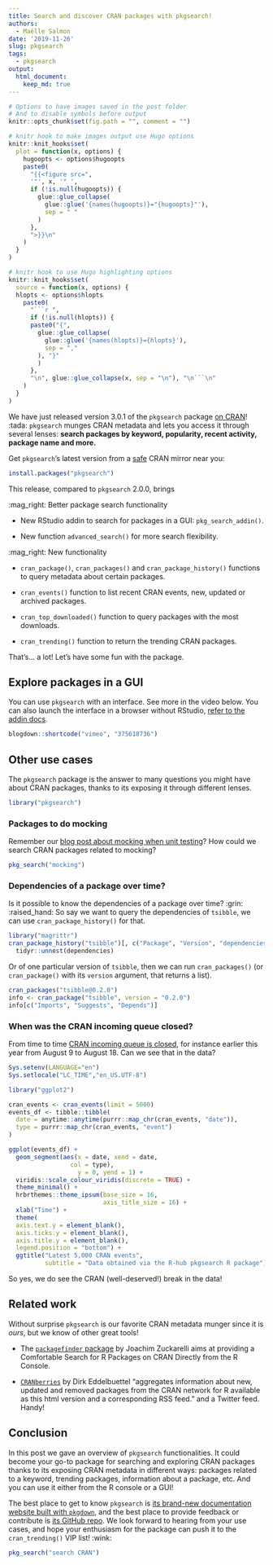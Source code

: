 ```yaml
---
title: Search and discover CRAN packages with pkgsearch!
authors:
  - Maëlle Salmon
date: '2019-11-26'
slug: pkgsearch
tags:
  - pkgsearch
output: 
  html_document:
    keep_md: true
---
```


```r
# Options to have images saved in the post folder
# And to disable symbols before output
knitr::opts_chunk$set(fig.path = "", comment = "")

# knitr hook to make images output use Hugo options
knitr::knit_hooks$set(
  plot = function(x, options) {
    hugoopts <- options$hugoopts
    paste0(
      "{{<figure src=",
      '"', x, '" ',
      if (!is.null(hugoopts)) {
        glue::glue_collapse(
          glue::glue('{names(hugoopts)}="{hugoopts}"'),
          sep = " "
        )
      },
      ">}}\n"
    )
  }
)

# knitr hook to use Hugo highlighting options
knitr::knit_hooks$set(
  source = function(x, options) {
  hlopts <- options$hlopts
    paste0(
      "```r ",
      if (!is.null(hlopts)) {
      paste0("{",
        glue::glue_collapse(
          glue::glue('{names(hlopts)}={hlopts}'),
          sep = ","
        ), "}"
        )
      },
      "\n", glue::glue_collapse(x, sep = "\n"), "\n```\n"
    )
  }
)
```

We have just released version 3.0.1 of the `pkgsearch` package [on CRAN](https://cran.r-project.org/package=pkgsearch)!
:tada: `pkgsearch` munges CRAN metadata and lets you access it through several lenses: **search packages by keyword, popularity, recent activity, package name and more.**

Get `pkgsearch`'s latest version from a [safe](https://rud.is/b/2019/03/03/cran-mirror-security/) CRAN mirror near you:

``` r
install.packages("pkgsearch")
```

This release, compared to `pkgsearch` 2.0.0, brings

:mag_right: Better package search functionality

-   New RStudio addin to search for packages in a GUI: `pkg_search_addin()`.

-   New function `advanced_search()` for more search flexibility.

:mag_right: New functionality

-   `cran_package()`, `cran_packages()` and `cran_package_history()` functions to query metadata about certain packages.

-   `cran_events()` function to list recent CRAN events, new, updated or archived packages.

-   `cran_top_downloaded()` function to query packages with the most downloads.

-   `cran_trending()` function to return the trending CRAN packages.

That's... a lot!
Let's have some fun with the package.

## Explore packages in a GUI

You can use `pkgsearch` with an interface.
See more in the video below.
You can also launch the interface in a browser without RStudio, [refer to the addin docs](https://r-hub.github.io/pkgsearch/reference/pkg_search_addin.html).

```r
blogdown::shortcode("vimeo", "375618736")
```

## Other use cases

The `pkgsearch` package is the answer to many questions you might have about CRAN packages, thanks to its exposing it through different lenses.

```r
library("pkgsearch")
```

### Packages to do mocking

Remember our [blog post about mocking when unit testing](/2019/10/29/mocking/)?
How could we search CRAN packages related to mocking?

```r
pkg_search("mocking")
```

### Dependencies of a package over time?

Is it possible to know the dependencies of a package over time?
:grin: :raised_hand: So say we want to query the dependencies of `tsibble`, we can use `cran_package_history()` for that.

```r
library("magrittr")
cran_package_history("tsibble")[, c("Package", "Version", "dependencies")] %>%
  tidyr::unnest(dependencies)
```

Or of one particular version of `tsibble`, then we can run `cran_packages()` (or `cran_package()` with its `version` argument, that returns a list).

```r
cran_packages("tsibble@0.2.0")
info <- cran_package("tsibble", version = "0.2.0")
info[c("Imports", "Suggests", "Depends")]
```

### When was the CRAN incoming queue closed?

From time to time [CRAN incoming queue is closed](https://stat.ethz.ch/pipermail/r-package-devel/2019q3/004242.html), for instance earlier this year from August 9 to August 18.
Can we see that in the data?

```r
Sys.setenv(LANGUAGE="en")
Sys.setlocale("LC_TIME","en_US.UTF-8")
```

```r
library("ggplot2")

cran_events <- cran_events(limit = 5000)
events_df <- tibble::tibble(
  date = anytime::anytime(purrr::map_chr(cran_events, "date")),
  type = purrr::map_chr(cran_events, "event")
)

ggplot(events_df) +
  geom_segment(aes(x = date, xend = date,
                 col = type), 
                   y = 0, yend = 1) +
  viridis::scale_colour_viridis(discrete = TRUE) +
  theme_minimal() +
  hrbrthemes::theme_ipsum(base_size = 16,
                          axis_title_size = 16) +
  xlab("Time") + 
  theme(
  axis.text.y = element_blank(),
  axis.ticks.y = element_blank(),
  axis.title.y = element_blank(),
  legend.position = "bottom") +
  ggtitle("Latest 5,000 CRAN events",
          subtitle = "Data obtained via the R-hub pkgsearch R package")

```

So yes, we do see the CRAN (well-deserved!) break in the data!

## Related work

Without surprise `pkgsearch` is our favorite CRAN metadata munger since it is *ours*, but we know of other great tools!

-   The [`packagefinder` package](https://cran.r-project.org/web/packages/packagefinder/index.html) by Joachim Zuckarelli aims at providing a Comfortable Search for R Packages on CRAN Directly from the R Console.

-   [`CRANberries`](http://dirk.eddelbuettel.com/cranberries/about/) by Dirk Eddelbuettel "aggregates information about new, updated and removed packages from the CRAN network for R available as this html version and a corresponding RSS feed." and a Twitter feed.
    Handy!

## Conclusion

In this post we gave an overview of `pkgsearch` functionalities.
It could become your go-to package for searching and exploring CRAN packages thanks to its exposing CRAN metadata in different ways: packages related to a keyword, trending packages, information about a package, etc.
And you can use it either from the R console or a GUI!

The best place to get to know `pkgsearch` is [its brand-new documentation website built with `pkgdown`](https://r-hub.github.io/pkgsearch), and the best place to provide feedback or contribute is [its GitHub repo](https://github.com/r-hub/pkgsearch).
We look forward to hearing from your use cases, and hope your enthusiasm for the package can push it to the `cran_trending()` VIP list!
:wink:

```r
pkg_search("search CRAN")
```
